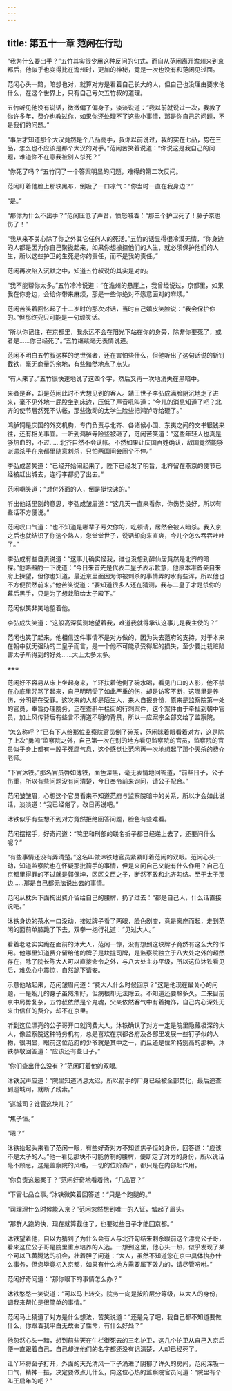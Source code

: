 ```yaml
---
---
---
```

title: 第五十一章 范闲在行动
---




“我为什么要出手？”五竹其实很少用这种反问的句式，而自从范闲离开澹州来到京都后，他似乎也变得比在澹州时，更加的神秘，竟是一次也没有和范闲见过面。

范闲心头一黯，暗想也对，就算对方是看着自己长大的人，但自己也没理由要求他什么，在这个世界上，只有自己亏欠五竹叔的道理。

五竹听见他没有说话，微微偏了偏身子，淡淡说道：“我以前就说过一次，我教了你许多年，费介也教过你，如果你还处理不了这些小事情，那是你自己的问题，不是我们的问题。”

“事后才知道那个大汉竟然是个八品高手，叔你以前说过，我的实在七品，势在三品，怎么也不应该是那个大汉的对手。”范闲苦笑着说道：“你说这是我自己的问题，难道你不在意我被别人杀死？”

“你死了吗？”五竹问了一个答案明显的问题，难得的第二次反问。

范闲盯着他脸上那块黑布，倒吸了一口凉气：“你当时一直在我身边？”

“是。”

“那你为什么不出手？”范闲压低了声音，愤怒喊着：“那三个护卫死了！藤子京也伤了！”

“我从来不关心除了你之外其它任何人的死活。”五竹的话显得很冷漠无情，“你身边的人都是因为你自己聚拢起来，如果你想操控他们的人生，就必须保护他们的人生，所以这些护卫的生死是你的责任，而不是我的责任。”

范闲再次陷入沉默之中，知道五竹叔说的其实是对的。

“我不能帮你太多。”五竹冷冷说道：“在澹州的悬崖上，我曾经说过，京都里，如果我在你身边，会给你带来麻烦，那是一些你绝对不愿意面对的麻烦。”

范闲苦笑着回忆起了十二岁时的那次对话，当时自己嬉皮笑脸说：“我会保护你的。”但那终究只可能是一句顽笑话。

“所以你记住，在京都里，我永远不会在阳光下站在你的身旁，除非你要死了，或者是……你已经死了。”五竹继续毫无表情说道。

范闲不明白五竹叔这样的绝世强者，还在害怕些什么，但他听出了这句话说的斩钉截铁，毫无商量的余地，有些黯然地点了点头。

“有人来了。”五竹很快速地说了这四个字，然后又再一次地消失在黑暗中。

来者是客，却是范闲此时不大想见到的客人。靖王世子李弘成满脸阴沉地走了进来，毫不见外地一屁股坐到床边，压低了声音吼叫道：“今儿的消息知道了吧？北齐的使节居然死不认帐，那些激动的太学生险些把鸿胪寺给砸了。”

鸿胪饲是庆国的外交机构，专门负责与北齐、各诸候小国、东夷之间的文书银钱来往，还有相关事宜。一听到鸿胪寺险些被砸了，范闲苦笑道：“这些年轻人也真是够热血的，不过……北齐自然不会认帐。不然如果让庆国百姓确认，敌国竟然能够派遣杀手在京都里随意刺杀，只怕两国间会闹个不停。”

李弘成苦笑道：“已经开始闹起来了，陛下已经发了明旨，北齐留在燕京的使节已经被赶出城去，连行李都扔了出去。”

范闲嘲笑道：“对付外面的人，倒是挺快速的。”

听出他话里别的意思，李弘成皱眉道：“这几天一直来看你，你伤势没好，所以有些话不方便说。”

范闲叹口气道：“也不知道是哪辈子亏欠你的，吃顿请，居然会被人暗杀。我入京之后也就结识了你这个熟人，您堂堂世子，说话却向来直爽，今儿个怎么吞吞吐吐了。”

李弘成有些自责说道：“这事儿确实怪我，谁也没想到醉仙居竟然是北齐的暗探。”他略斟酌一下说道：“今日来首先是代表二皇子表示歉意，他原本准备亲自来府上探望，但你也知道，最近京里面因为你被刺杀的事情弄的水有些浑，所以他也不方便贸然前来。”他苦笑说道：“要知道很多人还在猜测，我与二皇子才是杀你的幕后黑手，只是为了想栽赃给太子殿下。”

范闲似笑非笑地望着他。

李弘成失笑道：“这般高深莫测地望着我，难道我就得承认这事儿是我主使的？”

范闲也笑了起来，他相信这件事情不是对方做的，因为失去范府的支持，对于本来在朝中就无强助的二皇子而言，是一个他不可能承受得起的损失，至少要比栽赃陷害太子所得到的好处……大上太多太多。

※※※

范闲好不容易从床上坐起身来，丫环扶着他倒了碗水喝，看见门口的人影，他不禁在心底里咒骂了起来，自己明明受了如此严重的伤，却是访客不断，这哪里是养伤，分明是在受罪。这次来的人却是陌生人，来人自报身份，原来是监察院第一处的官员，奉旨办理院务，正在查斟牛栏街的行刺案件，这个案件由于牵扯到朝中官员，加上风传背后有些言不清道不明的背景，所以一应案宗全部交给了监察院。

“怎么称呼？”已有下人给那位监察院官员倒了碗茶，范闲眯着眼看着对方，这是除了上次“勇闯”监察院之外，自己第一次在别的地方看见监察院的官员，监察院的官员似乎身上都有一股子死腐气息，这个感觉让范闲再一次地想起了那个天杀的费介老师。

“下官沐铁。”那名官员唇如薄铁，面色深黑，毫无表情地回答道，“前些日子，公子伤重，所以有些问题没有问清楚，今日奉令前来询问，请公子配合。”

范闲皱皱眉，心想这个官员看来不知道范府与监察院暗中的关系，所以才会如此说话，淡淡道：“我已经倦了，改日再说吧。”

沐铁似乎有些想不到对方竟然拒绝回答问题，脸色有些难看。

范闲摆摆手，好奇问道：“院里和刑部的联名折子都已经递上去了，还要问什么呢？”

“有些事情还没有弄清楚。”这名叫做沐铁地官员紧紧盯着范闲的双眼。范闲心头一动，知道监察院也在怀疑那批箭手的事情，但是来问自己又能有什么作用？自己在京都里得罪的不过就是郭保坤，区区文臣之子，断然不敢和北齐勾结。至于太子那边……那是自己都无法说出去的事情。

范闲从枕头下面掏出费介留给自己的腰牌，扔了过去：“都是自己人，什么话直接说吧。”

沐铁身边的茶水一口没动，接过牌子看了两眼，脸色剧变，竟是离座而起，走到范闲的面前单膝跪了下去，双拳一抱行礼道：“见过大人。”

看着老老实实跪在面前的沐大人，范闲一惊，没有想到这块牌子竟然有这么大的作用。他哪里知道费介留给他的牌子是块提司牌，是监察院独立于八大处之外的超然存在，除了院长陈大人可以直接命令之外，与八大处主办平级，所以这位沐铁看见后，难免心中震惊，自然跪下请安。

示意他站起来，范闲皱眉问道：“费大人什么时候回京？”这是他现在最关心的问题，一是婉儿的身子虽然渐好，但病根却无法除去。不知道还要熬多久。二来目前京中局势复杂，五竹叔依然是个鬼魂，父亲依然客气中有着掩饰，自己内心深处无来由信任的费介，却不在京里。

听到这位漂亮的公子哥开口就问费大人，沐铁确认了对方一定是院里隐藏极深的大人，像监察院这种特务机构，总是喜欢在京都各府及各部里发展一些钉子似的人物，很明显，眼前这位范府的少爷就是其中之一，而且还是位阶特别高的那种。沐铁恭敬回答道：“应该还有些日子。”

“你们查出什么没有？”范闲盯着他的双眼。

沐铁沉声应道：“院里知道消息太迟，所以箭手的尸身已经被全部焚化，最后追查到巡城司，就断了线索。”

“巡城司？谁管这块儿？”

“焦子恒。”

“嗯？”

沐铁抬起头来看了范闲一眼，有些好奇对方不知道焦子恒的身份，回答道：“应该不是太子的人。”他一看见那块不可能仿制的腰牌，便断定了对方的身份，所以说话毫不顾忌，这是监察院的风格，一切的位阶森严，都只是在内部起作用。

“你负责这起案子？”范闲好奇地看着他，“几品官？”

“下官七品佥事。”沐铁微笑着回答道：“只是个跑腿的。”

“司理理什么时候能入京？”范闲忽然想到唯一的人证，皱起了眉头。

“那群人跑的快，现在就算截住了，也要过些日子才能回京都。”

沐铁望着他，自以为猜到了为什么会有人与北齐勾结来刺杀眼前这个漂亮公子哥，看来这位公子哥是院里重点培养的人选。一想到这里，他心头一热，似乎发现了某个可以飞黄腾达的机会，壮着胆子问道：“大人，虽然不知道您在京中具体执办什么事务，但您毕竟初入京都，如果有什么地方需要属下效力的，请尽管吩咐。”

范闲好奇问道：“那你眼下的事情怎么办？”

沐铁憨憨一笑说道：“可以马上转交。院务一向是按阶层分等级，以大人的身份，调我来帮忙是很简单的事情。”

范闲马上猜道了对方是什么想法，苦笑说道：“还是免了吧，我自己都不知道要做什么，你跟着我平白无故丢了性命，有什么好处？”

他忽然心头一黯，想到前些天在牛栏街死去的三名护卫，这几个护卫从自己入京后便一直跟着自己，自己却连他们的名字都还没有记清楚，人却已经死了。

让丫环将窗子打开，外面的天光清风一下子涌进了阴郁了许久的房间，范闲深吸一口气，精神一振，决定要做点儿什么，向这位心热的监察院官员问道：“院里有个叫王启年的吧？”
